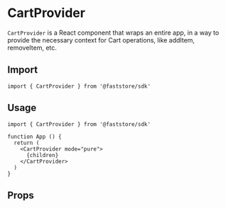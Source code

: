 
# CartProvider

`CartProvider` is a React component that wraps an entire app, in a way to provide the necessary context for Cart operations, like addItem, removeItem, etc.

## Import

```tsx
import { CartProvider } from '@faststore/sdk'
```

## Usage

```tsx
import { CartProvider } from '@faststore/sdk'

function App () {
  return (
    <CartProvider mode="pure">
      {children}
    </CartProvider>
  )
}
```

## Props

<PropsComponent
    name="mode"
    type="'optimistic' | 'pure'"
    description="Cart operation mode."
    required="true"
/>

<PropsComponent
    name="onValidateCart"
    type="(cart: Cart) => Promise<Cart | null>"
    description="Callback function called whenever the cart changes and mode='optimistic'"
/>

<PropsComponent
    name="namespace"
    type="string"
    description="Namespace of the cart. Used to avoid cart colisions in IndexedDB"
/>

<PropsComponent
    name="initialCart"
    type="Cart"
    description="Initial cart to use before hydrating cart from IndexedDB"
/>

<PropsComponent
    name="onItemAdd"
    type="(newItem: Item, oldItem?: Item) => void"
    description="Callback function called when an item is added to cart"
/>

<PropsComponent
    name="onItemUpdate"
    type="(newItem: Item, oldItem?: Item) => void"
    description="Callback function called when an item is updated"
/>

<PropsComponent
    name="onItemRemove"
    type="(item?: Item) => void;"
    description="Callback function called when an item is removed from cart"
/>
